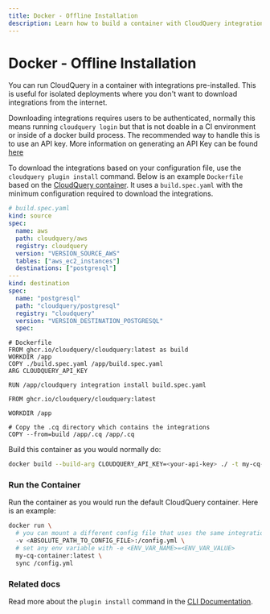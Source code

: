 ```yaml
---
title: Docker - Offline Installation
description: Learn how to build a container with CloudQuery integrations pre-installed
---
```


# Docker - Offline Installation

You can run CloudQuery in a container with integrations pre-installed. This is useful for isolated deployments where you don't want to download integrations from the internet.

Downloading integrations requires users to be authenticated, normally this means running `cloudquery login` but that is not doable in a CI environment or inside of a docker build process. The recommended way to handle this is to use an API key. More information on generating an API Key can be found [here](/docs/deployment/generate-api-key)

To download the integrations based on your configuration file, use the `cloudquery plugin install` command. Below is an example `Dockerfile` based on the [CloudQuery container](/docs/deployment/docker). It uses a `build.spec.yaml` with the minimum configuration required to download the integrations.

```yaml
# build.spec.yaml
kind: source
spec:
  name: aws
  path: cloudquery/aws
  registry: cloudquery
  version: "VERSION_SOURCE_AWS"
  tables: ["aws_ec2_instances"]
  destinations: ["postgresql"]
---
kind: destination
spec:
  name: "postgresql"
  path: "cloudquery/postgresql"
  registry: "cloudquery"
  version: "VERSION_DESTINATION_POSTGRESQL"
  spec:
```

```docker
# Dockerfile
FROM ghcr.io/cloudquery/cloudquery:latest as build
WORKDIR /app
COPY ./build.spec.yaml /app/build.spec.yaml
ARG CLOUDQUERY_API_KEY

RUN /app/cloudquery integration install build.spec.yaml

FROM ghcr.io/cloudquery/cloudquery:latest

WORKDIR /app

# Copy the .cq directory which contains the integrations
COPY --from=build /app/.cq /app/.cq
```

Build this container as you would normally do:

```bash
docker build --build-arg CLOUDQUERY_API_KEY=<your-api-key> ./ -t my-cq-container:latest
```

### Run the Container

Run the container as you would run the default CloudQuery container. Here is an example:

```bash copy
docker run \
  # you can mount a different config file that uses the same integrations as in the build.spec
  -v <ABSOLUTE_PATH_TO_CONFIG_FILE>:/config.yml \
  # set any env variable with -e <ENV_VAR_NAME>=<ENV_VAR_VALUE>
  my-cq-container:latest \
  sync /config.yml
```

### Related docs

Read more about the `plugin install` command in the [CLI Documentation](/docs/reference/cli/cloudquery_plugin_install).
